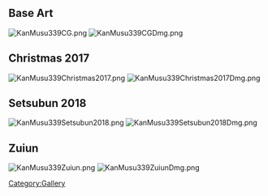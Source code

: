 ==Base Art==
[[File:KanMusu339CG.png]] [[File:KanMusu339CGDmg.png]]

==Christmas 2017==
[[File:KanMusu339Christmas2017.png]] [[File:KanMusu339Christmas2017Dmg.png]]

==Setsubun 2018==
[[File:KanMusu339Setsubun2018.png]] [[File:KanMusu339Setsubun2018Dmg.png]]

==Zuiun==
[[File:KanMusu339Zuiun.png]] [[File:KanMusu339ZuiunDmg.png]]

[[Category:Gallery]]